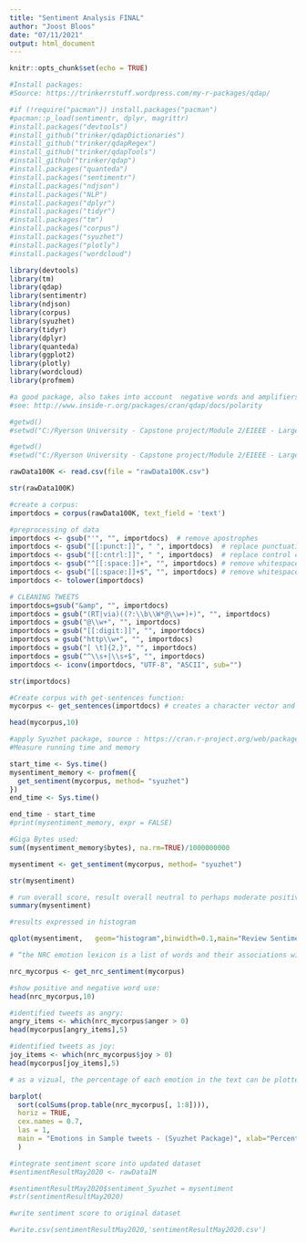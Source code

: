 ---
title: "Sentiment Analysis FINAL"
author: "Joost Bloos"
date: "07/11/2021"
output: html_document
---

```{r setup, include=FALSE}
knitr::opts_chunk$set(echo = TRUE)
```

```{r}
#Install packages:
#Source: https://trinkerrstuff.wordpress.com/my-r-packages/qdap/

#if (!require("pacman")) install.packages("pacman")
#pacman::p_load(sentimentr, dplyr, magrittr)
#install.packages("devtools")
#install_github("trinker/qdapDictionaries")
#install_github("trinker/qdapRegex")
#install_github("trinker/qdapTools")
#install_github("trinker/qdap")
#install.packages("quanteda")
#install.packages("sentimentr")
#install.packages("ndjson")
#install.packages("NLP")
#install.packages("dplyr")
#install.packages("tidyr")
#install.packages("tm")
#install.packages("corpus")
#install.packages("syuzhet")
#install.packages("plotly")
#install.packages("wordcloud")

```


```{r}
library(devtools)
library(tm)
library(qdap)
library(sentimentr)
library(ndjson)
library(corpus)
library(syuzhet)
library(tidyr)
library(dplyr)
library(quanteda)
library(ggplot2)
library(plotly)
library(wordcloud)
library(profmem)

#a good package, also takes into account  negative words and amplifiers
#see: http://www.inside-r.org/packages/cran/qdap/docs/polarity
```

```{r}
#getwd()
#setwd("C:/Ryerson University - Capstone project/Module 2/EIEEE - Large dataset/Combined")
```

```{r}
#getwd()
#setwd("C:/Ryerson University - Capstone project/Module 2/EIEEE - Large dataset/Combined")
```

```{r}
rawData100K <- read.csv(file = "rawData100K.csv")

str(rawData100K)
```


```{r}
#create a corpus:
importdocs = corpus(rawData100K, text_field = 'text')
```

```{r}
#preprocessing of data
importdocs <- gsub("'", "", importdocs)  # remove apostrophes
importdocs <- gsub("[[:punct:]]", " ", importdocs)  # replace punctuation with space
importdocs <- gsub("[[:cntrl:]]", " ", importdocs)  # replace control characters with space
importdocs <- gsub("^[[:space:]]+", "", importdocs) # remove whitespace at beginning of documents
importdocs <- gsub("[[:space:]]+$", "", importdocs) # remove whitespace at end of documents
importdocs <- tolower(importdocs)

# CLEANING TWEETS
importdocs=gsub("&amp", "", importdocs)
importdocs = gsub("(RT|via)((?:\\b\\W*@\\w+)+)", "", importdocs)
importdocs = gsub("@\\w+", "", importdocs)
importdocs = gsub("[[:digit:]]", "", importdocs)
importdocs = gsub("http\\w+", "", importdocs)
importdocs = gsub("[ \t]{2,}", "", importdocs)
importdocs = gsub("^\\s+|\\s+$", "", importdocs)
importdocs <- iconv(importdocs, "UTF-8", "ASCII", sub="")

str(importdocs)
```


```{r}
#Create corpus with get-sentences function:
mycorpus <- get_sentences(importdocs) # creates a character vector and tokenize by sentence

head(mycorpus,10)
```



```{r}
#apply Syuzhet package, source : https://cran.r-project.org/web/packages/syuzhet/vignettes/syuzhet-vignette.html
#Measure running time and memory

start_time <- Sys.time()
mysentiment_memory <- profmem({
  get_sentiment(mycorpus, method= "syuzhet")
})
end_time <- Sys.time()

end_time - start_time
#print(mysentiment_memory, expr = FALSE)

#Giga Bytes used:
sum((mysentiment_memory$bytes), na.rm=TRUE)/1000000000 


```

```{r}
mysentiment <- get_sentiment(mycorpus, method= "syuzhet")

str(mysentiment)

```

```{r}
# run overall score, result overall neutral to perhaps moderate positive
summary(mysentiment)


```

```{r}
#results expressed in histogram

qplot(mysentiment,   geom="histogram",binwidth=0.1,main="Review Sentiment Histogram - (Syuzhet)")
```

```{r}

# “the NRC emotion lexicon is a list of words and their associations with eight emotions . See: http://saifmohammad.com/WebPages/NRC-Emotion-Lexicon.htm

nrc_mycorpus <- get_nrc_sentiment(mycorpus)

```

```{r}
#show positive and negative word use:
head(nrc_mycorpus,10)
```


```{r}
#identified tweets as angry:
angry_items <- which(nrc_mycorpus$anger > 0)
head(mycorpus[angry_items],5)
```


```{r}
#identified tweets as joy:
joy_items <- which(nrc_mycorpus$joy > 0)
head(mycorpus[joy_items],5)
```


```{r}
# as a vizual, the percentage of each emotion in the text can be plotted as a bar graph:

barplot(
  sort(colSums(prop.table(nrc_mycorpus[, 1:8]))), 
  horiz = TRUE, 
  cex.names = 0.7, 
  las = 1, 
  main = "Emotions in Sample tweets - (Syuzhet Package)", xlab="Percentage"
  )

```

```{r}
#integrate sentiment score into updated dataset
#sentimentResultMay2020 <- rawData1M

#sentimentResultMay2020$sentiment_Syuzhet = mysentiment
#str(sentimentResultMay2020)
```

```{r}
#write sentiment score to original dataset

#write.csv(sentimentResultMay2020,'sentimentResultMay2020.csv')
```



